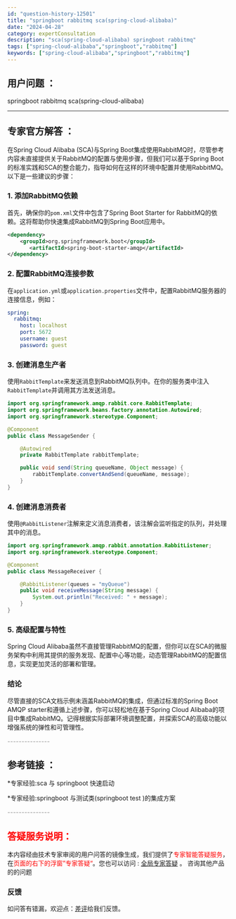 ```yaml
---
id: "question-history-12501"
title: "springboot rabbitmq sca(spring-cloud-alibaba)"
date: "2024-04-28"
category: expertConsultation
description: "sca(spring-cloud-alibaba) springboot rabbitmq"
tags: ["spring-cloud-alibaba","springboot","rabbitmq"]
keywords: ["spring-cloud-alibaba","springboot","rabbitmq"]
---
```


## 用户问题 ： 
 springboot rabbitmq sca(spring-cloud-alibaba) 

---------------
## 专家官方解答 ：

在Spring Cloud Alibaba (SCA)与Spring Boot集成使用RabbitMQ时，尽管参考内容未直接提供关于RabbitMQ的配置与使用步骤，但我们可以基于Spring Boot的标准实践和SCA的整合能力，指导如何在这样的环境中配置并使用RabbitMQ。以下是一些建议的步骤：

### 1. 添加RabbitMQ依赖
首先，确保你的`pom.xml`文件中包含了Spring Boot Starter for RabbitMQ的依赖。这将帮助你快速集成RabbitMQ到Spring Boot应用中。
```xml
<dependency>
    <groupId>org.springframework.boot</groupId>
       <artifactId>spring-boot-starter-amqp</artifactId>
</dependency>
```

### 2. 配置RabbitMQ连接参数
在`application.yml`或`application.properties`文件中，配置RabbitMQ服务器的连接信息，例如：
```yaml
spring:
  rabbitmq:
    host: localhost
    port: 5672
    username: guest
    password: guest
```

### 3. 创建消息生产者
使用`RabbitTemplate`来发送消息到RabbitMQ队列中。在你的服务类中注入`RabbitTemplate`并调用其方法发送消息。
```java
import org.springframework.amqp.rabbit.core.RabbitTemplate;
import org.springframework.beans.factory.annotation.Autowired;
import org.springframework.stereotype.Component;

@Component
public class MessageSender {

    @Autowired
    private RabbitTemplate rabbitTemplate;

    public void send(String queueName, Object message) {
        rabbitTemplate.convertAndSend(queueName, message);
    }
}
```

### 4. 创建消息消费者
使用`@RabbitListener`注解来定义消息消费者，该注解会监听指定的队列，并处理其中的消息。
```java
import org.springframework.amqp.rabbit.annotation.RabbitListener;
import org.springframework.stereotype.Component;

@Component
public class MessageReceiver {

    @RabbitListener(queues = "myQueue")
    public void receiveMessage(String message) {
        System.out.println("Received: " + message);
    }
}
```

### 5. 高级配置与特性
Spring Cloud Alibaba虽然不直接管理RabbitMQ的配置，但你可以在SCA的微服务架构中利用其提供的服务发现、配置中心等功能，动态管理RabbitMQ的配置信息，实现更加灵活的部署和管理。

### 结论
尽管直接的SCA文档示例未涵盖RabbitMQ的集成，但通过标准的Spring Boot AMQP starter和遵循上述步骤，你可以轻松地在基于Spring Cloud Alibaba的项目中集成RabbitMQ。记得根据实际部署环境调整配置，并探索SCA的高级功能以增强系统的弹性和可管理性。


<font color="#949494">---------------</font> 


## 参考链接 ：

*专家经验:sca 与 springboot 快速启动 
 
 *专家经验:springboot 与测试类(springboot test )的集成方案 


 <font color="#949494">---------------</font> 
 


## <font color="#FF0000">答疑服务说明：</font> 

本内容经由技术专家审阅的用户问答的镜像生成，我们提供了<font color="#FF0000">专家智能答疑服务</font>，在<font color="#FF0000">页面的右下的浮窗”专家答疑“</font>。您也可以访问 : [全局专家答疑](https://opensource.alibaba.com/chatBot) 。 咨询其他产品的的问题

### 反馈
如问答有错漏，欢迎点：[差评](https://ai.nacos.io/user/feedbackByEnhancerGradePOJOID?enhancerGradePOJOId=12594)给我们反馈。
